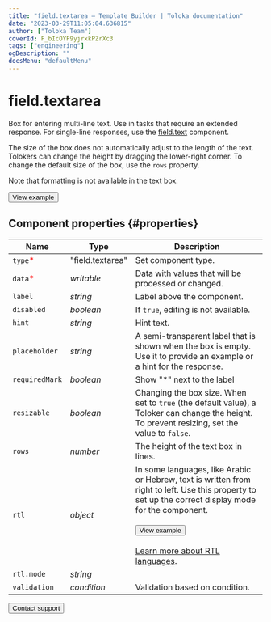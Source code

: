 ```yaml
---
title: "field.textarea — Template Builder | Toloka documentation"
date: "2023-03-29T11:05:04.636815"
author: ["Toloka Team"]
coverId: F_bIcOYF9yjrxkPZrXc3
tags: ["engineering"]
ogDescription: ""
docsMenu: "defaultMenu"
---
```



# field.textarea

Box for entering multi-line text. Use in tasks that require an extended response. For single-line responses, use the [field.text](/docs/template-builder/reference/field.text) component.

The size of the box does not automatically adjust to the length of the text. Tolokers can change the height by dragging the lower-right corner. To change the default size of the box, use the `rows` property.

Note that formatting is not available in the text box.

<Button themeColor="light" view="default" size="l" type="link" url="https://ya.cc/t/8LH9Vrwt3tz2pE">View example</Button>

## Component properties {#properties}

**Name** | **Type** | **Description**
----- | ----- | -----
`type`<span style="color: red">\*</span> | "field.textarea" | Set component type.
`data`<span style="color: red">\*</span> | _writable_ | Data with values that will be processed or changed.
`label` | _string_ | Label above the component.
`disabled` | _boolean_ | If `true`, editing is not available.
`hint` | _string_ | Hint text.
`placeholder` | _string_ | A semi-transparent label that is shown when the box is empty. Use it to provide an example or a hint for the response.
`requiredMark` | _boolean_ | Show "\*" next to the label
`resizable` | _boolean_ | Changing the box size. When set to `true` (the default value), a Toloker can change the height. To prevent resizing, set the value to `false`.
`rows` | _number_ | The height of the text box in lines.
`rtl` | _object_ | In some languages, like Arabic or Hebrew, text is written from right to left. Use this property to set up the correct display mode for the component.<br/><br/><Button themeColor="light" view="default" size="l" type="link" url="https://ya.cc/t/tq6fCNm_3ttFBW">View example</Button><br/><br/>[Learn more about RTL languages](https://www.w3.org/International/questions/qa-scripts).
`rtl.mode` | _string_ | <FieldTextareaTable1/>
`validation` | _condition_ | Validation based on condition.

<Button themeColor="light" view="default" size="l" type="link" url="/docs/guide/troubleshooting/support?form-source=template-builder-reference-field-textarea">Contact support</Button>